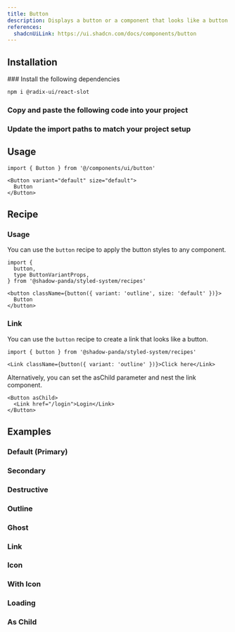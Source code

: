 ```yaml
---
title: Button
description: Displays a button or a component that looks like a button.
references:
  shadcnUiLink: https://ui.shadcn.com/docs/components/button
---
```


<ComponentPreview name="button" withRecipe />

## Installation

<Steps>
### Install the following dependencies

```bash npm2yarn
npm i @radix-ui/react-slot
```

### Copy and paste the following code into your project

<ComponentSource name="button" />

### Update the import paths to match your project setup

</Steps>

## Usage

```tsx
import { Button } from '@/components/ui/button'
```

```tsx
<Button variant="default" size="default">
  Button
</Button>
```

## Recipe

### Usage

You can use the `button` recipe to apply the button styles to any component.

```tsx
import {
  button,
  type ButtonVariantProps,
} from '@shadow-panda/styled-system/recipes'
```

```tsx
<button className={button({ variant: 'outline', size: 'default' })}>
  Button
</button>
```

### Link

You can use the `button` recipe to create a link that looks like a button.

```tsx
import { button } from '@shadow-panda/styled-system/recipes'
```

```tsx
<Link className={button({ variant: 'outline' })}>Click here</Link>
```

Alternatively, you can set the asChild parameter and nest the link component.

```tsx
<Button asChild>
  <Link href="/login">Login</Link>
</Button>
```

## Examples

### Default (Primary)

<ComponentPreview name="button" />

### Secondary

<ComponentPreview name="button" type="secondary" />

### Destructive

<ComponentPreview name="button" type="destructive" />

### Outline

<ComponentPreview name="button" type="outline" />

### Ghost

<ComponentPreview name="button" type="ghost" />

### Link

<ComponentPreview name="button" type="link" />

### Icon

<ComponentPreview name="button" type="icon" />

### With Icon

<ComponentPreview name="button" type="with-icon" />

### Loading

<ComponentPreview name="button" type="loading" />

### As Child

<ComponentPreview name="button" type="as-child" />
